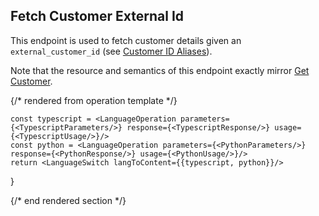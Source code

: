 ## Fetch Customer External Id

This endpoint is used to fetch customer details given an `external_customer_id` (see
[Customer ID Aliases](../guides/events-and-metrics/customer-aliases)).

Note that the resource and semantics of this endpoint exactly mirror [Get Customer](fetch-customer).

{/* rendered from operation template */}


    const typescript = <LanguageOperation parameters={<TypescriptParameters/>} response={<TypescriptResponse/>} usage={<TypescriptUsage/>}/>
    const python = <LanguageOperation parameters={<PythonParameters/>} response={<PythonResponse/>} usage={<PythonUsage/>}/>
    return <LanguageSwitch langToContent={{typescript, python}}/>
}

<Operation />

{/* end rendered section */}
